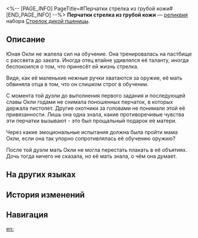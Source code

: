 <%-- [PAGE_INFO]
PageTitle=#Перчатки стрелка из грубой кожи#
[END_PAGE_INFO] --%>
{{Реликвия Инфобокс
|id          = 61022
|Изображение = Предмет Перчатки стрелка из грубой кожи.png
|Набор       = Стрелок дикой пшеницы
|Предмет     = Руки
|Упоминания  = 
}}
{{Описание|Пара кожаных перчаток, поверхность которых местами потрескалась. Особенно изношена та часть, которая обычно трётся об оружие.}}
'''Перчатки стрелка из грубой кожи''' — [[реликвия]] набора [[Стрелок дикой пшеницы]].

==Описание==
Юная Окли не жалела сил на обучение. Она тренировалась на пастбище с рассвета до заката. Иногда отец втайне удивлялся её таланту, иногда беспокоился о том, что принесёт ей жизнь стрелка.

Видя, как её маленькие нежные ручки хватаются за оружие, её мать обвиняла отца в том, что он слишком строг в обучении.

С момента той дуэли до выполнения первого задания и последующей славы Окли годами не снимала поношенных перчаток, в которых держала пистолет. Другие охотники за головами не понимали этой её привязанности. Лишь она одна знала, какие противоречивые чувства эти перчатки вызывают - это был прощальный подарок её матери.

Через какие эмоциональные испытания должна была пройти мама Окли, если она так упорно сопротивлялась её обучению оружию?

После той дуэли мать Окли не могла перестать плакать в её объятиях. Дочь тогда ничего не сказала, но её мать знала, о чём она думает.

==На других языках==
{{На других языках
|en   = Musketeer's Coarse Leather Gloves
|zhs  = 快枪手的粗革手套
|zht  = 快槍手的粗革手套
|ja   = ガンマンの{{Rubi|荒|あら}}い{{Rubi|革手袋|かわてぶくろ}}
|ko   = 거너의 거친 가죽장갑
|es   = Guantes de piel basta de la pistolera
|fr   = Gants en cuir grossier de mousquetaire
|ru   = Перчатки стрелка из грубой кожи
|th   = Musketeer's Coarse Leather Gloves
|vi   = Găng Tay Da Thô Của Thiện Xạ
|de   = Grobe Lederhandschuhe der Musketierin
|id   = Musketeer's Coarse Leather Gloves
|pt   = Luvas de Couro Grossas da Mosqueteira
}}

==История изменений==
{{История изменений|3.5}}

==Навигация==
{{Набор Реликвий Навбокс|Стрелок дикой пшеницы}}

[[en:]]